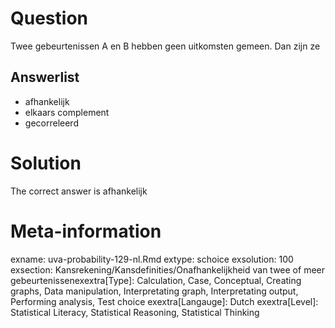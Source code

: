 Question
========

Twee gebeurtenissen A en B hebben geen uitkomsten gemeen. Dan zijn ze 

Answerlist
----------
* afhankelijk
* elkaars complement
* gecorreleerd

Solution
========

The correct answer is  afhankelijk 

Meta-information
================
exname: uva-probability-129-nl.Rmd 
extype: schoice 
exsolution: 100 
exsection: Kansrekening/Kansdefinities/Onafhankelijkheid van twee of meer gebeurtenissenexextra[Type]: Calculation, Case, Conceptual, Creating graphs, Data manipulation, Interpretating graph, Interpretating output, Performing analysis, Test choice 
exextra[Langauge]: Dutch 
exextra[Level]: Statistical Literacy, Statistical Reasoning, Statistical Thinking 
